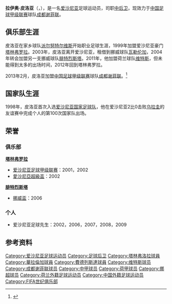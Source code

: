 {{Infobox football biography
| name          = 拉伊奥·皮洛亚<br>Raio Piiroja
| image          = 
| height         = {{height|m=1.90}}
| birth_date    = {{birth date and age|1979|07|11|df=yes}}
| birth_place = [[苏联|苏联]][[派尔努|派尔努]]
| currentclub    = [[成都谢菲联足球俱乐部|成都谢菲联]]
| clubnumber     = 2
| position       = [[后卫_(足球)#中后卫|中后卫]]
| youthyears1 = | youthclubs1 = Pärnu JK Rivaal
| youthyears2 = | youthclubs2 = [[JK_Tervis_Pärnu|派尔努特尔维斯]]
| years1 = 1995–1999 | caps1 =  50 | goals1 =  5 | clubs1 = [[JK_Tervis_Pärnu|派尔努特尔维斯]]
| years2 = 1999–2004 | caps2 = 102 | goals2 = 14 | clubs2 = [[塔林弗罗拉足球俱乐部|塔林弗罗拉]]
| years3 = 2000      | caps3 =   1 | goals3 =  0 | clubs3 = → [[JK_Tervis_Pärnu|派尔努特尔维斯]] (租借)
| years4 = 2001      | caps4 =   1 | goals4 =  0 | clubs4 = → [[FC_Warrior_Valga|瓦尔加战士]] (租借)
| years5 = 2003      | caps5 =  11 | goals5 =  1 | clubs5 = → [[華拉倫加足球會|瓦勒伦加]] (租借)
| years6 = 2004–2011 | caps6 = 158 | goals6 = 12 | clubs6 = [[費德列斯達足球會|腓特烈斯塔]]
| years7 = 2011–2012 | caps7 =   2 | goals7 =  0 | clubs7 = [[維迪斯|维特斯]]
| years8 = 2012 | caps8 =   0 | goals8 =  0 | clubs8 = [[塔林弗罗拉足球俱乐部|塔林弗罗拉]]
| years9 = 2013– | caps9 =   0 | goals9 =  0 | clubs9 = [[成都谢菲联足球俱乐部|成都谢菲联]]
| nationalyears1 = 1998– | nationalcaps1 = 109 | nationalgoals1 = 8 | nationalteam1 = [[爱沙尼亚国家足球队|爱沙尼亚]]<ref>{{cite web|url=http://jalgpall.ee/news.php?st=style_fp.css&news_id=726|title=Kõik Eesti internatsionaalid|publisher=Eesti Jalgpalli Liit|accessdate=11 September 2011|language=et|trans_title=All Estonian internationals|archive-date=2014-10-15|archive-url=https://web.archive.org/web/20141015171635/http://jalgpall.ee/news.php?st=style_fp.css&news_id=726|dead-url=no}}</ref> 
| club-update = {{date|2013-02-18}}
| nationalteam-update = {{date|2013-02-18}}
}}
'''拉伊奥·皮洛亚'''（{{lang|et|'''Raio Piiroja'''}}，{{bd|1979年|7月11日|catIdx=Piiroja, Raio}}），是一名[[爱沙尼亚|爱沙尼亚]]足球运动员，司职[[後衛_(足球)#中堅|中后卫]]，现效力于[[中国足球协会甲级联赛|中国足球甲级联赛]]球队[[成都天诚足球俱乐部|成都谢菲联]]。

==俱乐部生涯==
皮洛亚在家乡球队[[JK_Tervis_Pärnu|派尔努特尔维斯]]开始职业足球生涯，1999年加盟爱沙尼亚豪门[[弗洛拉足球俱乐部|塔林弗罗拉]]。2003年，皮洛亚离开爱沙尼亚，租借到挪威球队[[華拉倫加足球會|瓦勒伦加]]，2004年转会加盟另一支挪威球队[[費德列斯達足球會|腓特烈斯塔]]。2011年，他加盟荷兰球队[[維迪斯職業足球基金會|维特斯]]，但未能得到太多的出场时间，2012年回到塔林弗罗拉。

2013年2月，皮洛亚加盟[[中国足球协会甲级联赛|中国足球甲级联赛]]球队[[成都谢菲联足球俱乐部|成都谢菲联]]。<ref>{{Cite web|title=爱沙尼亚国家队长将加盟成足 带刀后卫生涯共进40球|url=http://sports.sina.com.cn/b/2013-02-19/06556426584.shtml|access-date=2013-04-26|date=2013-02-19|publisher=新浪|archive-url=https://web.archive.org/web/20160304123428/http://sports.sina.com.cn/b/2013-02-19/06556426584.shtml|archive-date=2016-03-04|dead-url=no}}</ref>

==国家队生涯==
1998年，皮洛亚首次入选[[愛沙尼亞國家足球隊|爱沙尼亚国家足球队]]，他在爱沙尼亚2比0击败[[烏拉圭國家足球隊|乌拉圭]]的友谊赛中完成个人的第100次国家队出场。

==荣誉==
===俱乐部===
'''[[弗洛拉足球俱乐部|塔林弗罗拉]]'''
*[[爱沙尼亚足球甲级联赛|爱沙尼亚足球甲级联赛]]：2001，2002
*[[愛沙尼亞超級盃|愛沙尼亞超級盃]]：2002 

'''[[費德列斯達足球會|腓特烈斯塔]]'''
*[[挪威盃|挪威盃]]：2006

===个人===
*爱沙尼亚足球先生：2002，2006，2007，2008，2009

==参考资料==
{{reflist}}

{{2013年中甲分类名单成都}}

{{DEFAULTSORT:Piiroja, Raio}}
[[Category:爱沙尼亚足球运动员|Category:爱沙尼亚足球运动员]]
[[Category:足球后卫|Category:足球后卫]]
[[Category:塔林弗洛拉球員|Category:塔林弗洛拉球員]]
[[Category:華拉倫加球員|Category:華拉倫加球員]]
[[Category:費德列斯達球員|Category:費德列斯達球員]]
[[Category:维特斯球员|Category:维特斯球员]]
[[Category:成都谢菲联球员|Category:成都谢菲联球员]]
[[Category:中甲球员|Category:中甲球员]]
[[Category:荷甲球员|Category:荷甲球员]]
[[Category:挪超球员|Category:挪超球员]]
[[Category:荷兰外籍足球运动员|Category:荷兰外籍足球运动员]]
[[Category:中国外籍足球运动员|Category:中国外籍足球运动员]]
[[Category:FIFA世纪俱乐部|Category:FIFA世纪俱乐部]]
